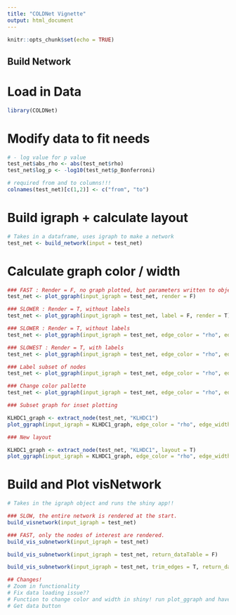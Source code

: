 ```yaml
---
title: "COLDNet Vignette"
output: html_document
---
```


```r
knitr::opts_chunk$set(echo = TRUE)
```

## Build Network

# Load in Data

```r
library(COLDNet)
```

# Modify data to fit needs

```r
# - log value for p value
test_net$abs_rho <- abs(test_net$rho)
test_net$log_p <- -log10(test_net$p_Bonferroni)

# required from and to columns!!!
colnames(test_net)[c(1,2)] <- c("from", "to")
```

# Build igraph + calculate layout

```r
# Takes in a dataframe, uses igraph to make a network
test_net <- build_network(input = test_net)
```

# Calculate graph color / width

```r
### FAST : Render = F, no graph plotted, but parameters written to object
test_net <- plot_ggraph(input_igraph = test_net, render = F)

### SLOWER : Render = T, without labels
test_net <- plot_ggraph(input_igraph = test_net, label = F, render = T)

### SLOWER : Render = T, without labels
test_net <- plot_ggraph(input_igraph = test_net, edge_color = "rho", edge_width = "log_p", scale = "diverge",  render = T, label = F, node_color = "purple", node_size = 2, edge_size_range = c(1, 3))

### SLOWEST : Render = T, with labels
test_net <- plot_ggraph(input_igraph = test_net, edge_color = "rho", edge_width = "log_p", scale = "diverge", render = T, label = T)

### Label subset of nodes
test_net <- plot_ggraph(input_igraph = test_net, edge_color = "rho", edge_width = "log_p", scale = "diverge", render = T, label = T, label_nodes = names(V(test_net))[1:10])

### Change color pallette
test_net <- plot_ggraph(input_igraph = test_net, edge_color = "rho", edge_width = "log_p", scale = "diverge", render = T, edge_colpal = c("gray", "yellow"))

### Subset graph for inset plotting

KLHDC1_graph <- extract_node(test_net, "KLHDC1")
plot_ggraph(input_igraph = KLHDC1_graph, edge_color = "rho", edge_width = "log_p", scale = "diverge", render = T, label = T)

### New layout

KLHDC1_graph <- extract_node(test_net, "KLHDC1", layout = T)
plot_ggraph(input_igraph = KLHDC1_graph, edge_color = "rho", edge_width = "log_p", scale = "diverge", render = T, label = T)

```

# Build and Plot visNetwork

```r
# Takes in the igraph object and runs the shiny app!!

### SLOW, the entire network is rendered at the start.
build_visnetwork(input_igraph = test_net)

### FAST, only the nodes of interest are rendered. 
build_vis_subnetwork(input_igraph = test_net)

build_vis_subnetwork(input_igraph = test_net, return_dataTable = F)

build_vis_subnetwork(input_igraph = test_net, trim_edges = T, return_dataTable = F)

## Changes!
# Zoom in functionality
# Fix data loading issue??
# Function to change color and width in shiny! run plot_ggraph and have it make new color_column each time
# Get data button
```
